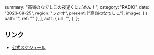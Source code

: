   summary: "高嶺のなでしこの夜遅くにごめん！",
  category: "RADIO",
  date: "2023-08-25",
  region: "ラジオ",
  present: ["高嶺のなでしこ"],
  images: [
    {
      path: "",
      ref: "",
    },
  ],
  acts: {
    url: "",
  },
};

## リンク

- [公式スケジュール](https://takanenonadeshiko.jp/?p=1009)
